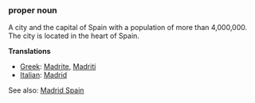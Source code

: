 ===proper noun===

A city and the capital of Spain with a population of more than 4,000,000.  The city is located in the heart of Spain.

'''Translations'''

*[[Greek]]: [[Madrite]], [[Madriti]]
*[[Italian]]: [[Madrid]]

See also: [[en:Madrid, Spain|Madrid Spain]]